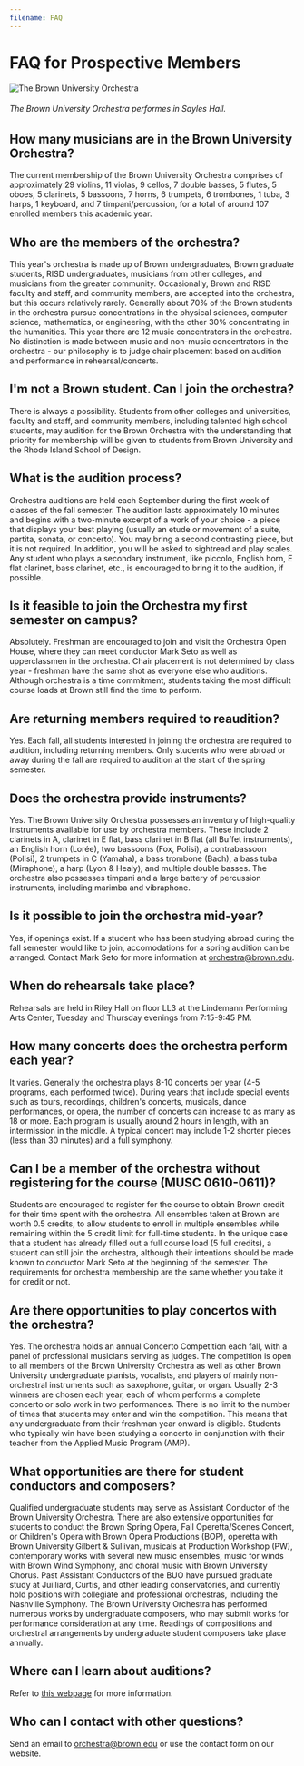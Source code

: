 ```yaml
---
filename: FAQ
---
```

# FAQ for Prospective Members

![The Brown University Orchestra](images/uploads/buo-3.jpg)

###### The Brown University Orchestra performes in Sayles Hall.

## How many musicians are in the Brown University Orchestra?

The current membership of the Brown University Orchestra comprises of approximately 29 violins, 11 violas, 9 cellos, 7 double basses, 5 flutes, 5 oboes, 5 clarinets, 5 bassoons, 7 horns, 6 trumpets, 6 trombones, 1 tuba, 3 harps, 1 keyboard, and 7 timpani/percussion, for a total of around 107 enrolled members this academic year.

## Who are the members of the orchestra?

This year's orchestra is made up of Brown undergraduates, Brown graduate students, RISD undergraduates, musicians from other colleges, and musicians from the greater community. Occasionally, Brown and RISD faculty and staff, and community members, are accepted into the orchestra, but this occurs relatively rarely. Generally about 70% of the Brown students in the orchestra pursue concentrations in the physical sciences, computer science, mathematics, or engineering, with the other 30% concentrating in the humanities. This year there are 12 music concentrators in the orchestra. No distinction is made between music and non-music concentrators in the orchestra - our philosophy is to judge chair placement based on audition and performance in rehearsal/concerts.

## I'm not a Brown student. Can I join the orchestra?

There is always a possibility. Students from other colleges and universities, faculty and staff, and community members, including talented high school students, may audition for the Brown Orchestra with the understanding that priority for membership will be given to students from Brown University and the Rhode Island School of Design.

## What is the audition process?

Orchestra auditions are held each September during the first week of classes of the fall semester. The audition lasts approximately 10 minutes and begins with a two-minute excerpt of a work of your choice - a piece that displays your best playing (usually an etude or movement of a suite, partita, sonata, or concerto). You may bring a second contrasting piece, but it is not required. In addition, you will be asked to sightread and play scales. Any student who plays a secondary instrument, like piccolo, English horn, E flat clarinet, bass clarinet, etc., is encouraged to bring it to the audition, if possible.

## Is it feasible to join the Orchestra my first semester on campus?

Absolutely. Freshman are encouraged to join and visit the Orchestra Open House, where they can meet conductor Mark Seto as well as upperclassmen in the orchestra. Chair placement is not determined by class year - freshman have the same shot as everyone else who auditions. Although orchestra is a time commitment, students taking the most difficult course loads at Brown still find the time to perform.

## Are returning members required to reaudition?

Yes. Each fall, all students interested in joining the orchestra are required to audition, including returning members. Only students who were abroad or away during the fall are required to audition at the start of the spring semester.

## Does the orchestra provide instruments?

Yes. The Brown University Orchestra possesses an inventory of high-quality instruments available for use by orchestra members. These include 2 clarinets in A, clarinet in E flat, bass clarinet in B flat (all Buffet instruments), an English horn (Lorée), two bassoons (Fox, Polisi), a contrabassoon (Polisi), 2 trumpets in C (Yamaha), a bass trombone (Bach), a bass tuba (Miraphone), a harp (Lyon & Healy), and multiple double basses. The orchestra also possesses timpani and a large battery of percussion instruments, including marimba and vibraphone.

## Is it possible to join the orchestra mid-year?

Yes, if openings exist. If a student who has been studying abroad during the fall semester would like to join, accomodations for a spring audition can be arranged. Contact Mark Seto for more information at orchestra@brown.edu.

## When do rehearsals take place?

Rehearsals are held in Riley Hall on floor LL3 at the Lindemann Performing Arts Center, Tuesday and Thursday evenings from 7:15-9:45 PM.

## How many concerts does the orchestra perform each year?

It varies. Generally the orchestra plays 8-10 concerts per year (4-5 programs, each performed twice). During years that include special events such as tours, recordings, children's concerts, musicals, dance performances, or opera, the number of concerts can increase to as many as 18 or more. Each program is usually around 2 hours in length, with an intermission in the middle. A typical concert may include 1-2 shorter pieces (less than 30 minutes) and a full symphony.

## Can I be a member of the orchestra without registering for the course (MUSC 0610-0611)?

Students are encouraged to register for the course to obtain Brown credit for their time spent with the orchestra. All ensembles taken at Brown are worth 0.5 credits, to allow students to enroll in multiple ensembles while remaining within the 5 credit limit for full-time students. In the unique case that a student has already filled out a full course load (5 full credits), a student can still join the orchestra, although their intentions should be made known to conductor Mark Seto at the beginning of the semester. The requirements for orchestra membership are the same whether you take it for credit or not.

## Are there opportunities to play concertos with the orchestra?

Yes. The orchestra holds an annual Concerto Competition each fall, with a panel of professional musicians serving as judges. The competition is open to all members of the Brown University Orchestra as well as other Brown University undergraduate pianists, vocalists, and players of mainly non-orchestral instruments such as saxophone, guitar, or organ. Usually 2-3 winners are chosen each year, each of whom performs a complete concerto or solo work in two performances. There is no limit to the number of times that students may enter and win the competition. This means that any undergraduate from their freshman year onward is eligible. Students who typically win have been studying a concerto in conjunction with their teacher from the Applied Music Program (AMP).

## What opportunities are there for student conductors and composers?

Qualified undergraduate students may serve as Assistant Conductor of the Brown University Orchestra. There are also extensive opportunities for students to conduct the Brown Spring Opera, Fall Operetta/Scenes Concert, or Children's Opera with Brown Opera Productions (BOP), operetta with Brown University Gilbert & Sullivan, musicals at Production Workshop (PW), contemporary works with several new music ensembles, music for winds with Brown Wind Symphony, and choral music with Brown University Chorus. Past Assistant Conductors of the BUO have pursued graduate study at Juilliard, Curtis, and other leading conservatories, and currently hold positions with collegiate and professional orchestras, including the Nashville Symphony. The Brown University Orchestra has performed numerous works by undergraduate composers, who may submit works for performance consideration at any time. Readings of compositions and orchestral arrangements by undergraduate student composers take place annually.

## Where can I learn about auditions?

Refer to [this webpage](https://www.brown.edu/academics/music/ensembles-and-lessons/orchestra) for more information.

## Who can I contact with other questions?

Send an email to orchestra@brown.edu or use the contact form on our website.